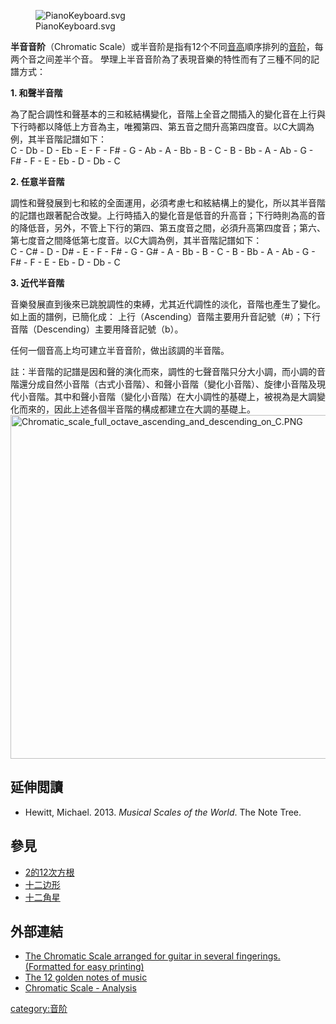 [[File:PianoKeyboard.svg|thumb]]

'''半音音阶'''（Chromatic Scale）或半音阶是指有12个不同[[音高|音高]]順序排列的[[音阶|音阶]]，每两个音之间差半个音。
學理上半音音阶為了表現音樂的特性而有了三種不同的記譜方式：

'''1. 和聲半音階'''

為了配合調性和聲基本的三和絃結構變化，音階上全音之間插入的變化音在上行與下行時都以降低上方音為主，唯獨第四、第五音之間升高第四度音。以C大調為例，其半音階記譜如下：<br>
C - Db - D - Eb - E - F - F# - G - Ab - A - Bb - B - C - B - Bb - A - Ab - G - F# - F - E - Eb - D - Db - C

'''2. 任意半音階'''

調性和聲發展到七和絃的全面運用，必須考慮七和絃結構上的變化，所以其半音階的記譜也跟著配合改變。上行時插入的變化音是低音的升高音；下行時則為高的音的降低音，另外，不管上下行的第四、第五度音之間，必須升高第四度音；第六、第七度音之間降低第七度音。以C大調為例，其半音階記譜如下：<br>
C - C# - D - D# - E - F - F# - G - G# - A - Bb - B - C - B - Bb - A - Ab - G - F# - F - E - Eb - D - Db - C

'''3. 近代半音階'''

音樂發展直到後來已跳脫調性的束縛，尤其近代調性的淡化，音階也產生了變化。如上面的譜例，已簡化成：
上行（Ascending）音階主要用升音記號（#）；下行音階（Descending）主要用降音記號（b）。

任何一個音高上均可建立半音音阶，做出該調的半音階。

註：半音階的記譜是因和聲的演化而來，調性的七聲音階只分大小調，而小調的音階還分成自然小音階（古式小音階）、和聲小音階（變化小音階）、旋律小音階及現代小音階。其中和聲小音階（變化小音階）在大小調性的基礎上，被視為是大調變化而來的，因此上述各個半音階的構成都建立在大調的基礎上。
[[File:Chromatic_scale_full_octave_ascending_and_descending_on_C.PNG|550px]]

==延伸閲讀==
{{refbegin}}
*Hewitt, Michael. 2013. ''Musical Scales of the World''. The Note Tree. {{ISBN|978-0957547001}}
{{refend}}

==參見==
*[[2的12次方根|2的12次方根]]
*[[十二边形|十二边形]]
*[[十二角星|十二角星]]

==外部連結==
*[http://robsilverguitars.blogspot.com/2010/05/chromatic-scales-for-guitar.html The Chromatic Scale arranged for guitar in several fingerings. (Formatted for easy printing)]{{Wayback|url=http://robsilverguitars.blogspot.com/2010/05/chromatic-scales-for-guitar.html |date=20200216201839 }}
* [http://www.skytopia.com/project/scale.html The 12 golden notes of music]{{Wayback|url=http://www.skytopia.com/project/scale.html |date=20200107111744 }}
* [https://ianring.com/scales/4095 Chromatic Scale - Analysis]{{Wayback|url=https://ianring.com/scales/4095 |date=20170912012530 }}

{{tsl|en|template:Scales}}
{{半音}}
{{tsl|en|template:Twelve-tone technique}}

[[category:音阶|category:音阶]]